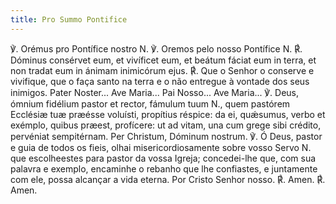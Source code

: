 ```yaml
---
title: Pro Summo Pontifice
---
```


<div class="grid grid-cols-2 gap-5">
  <span class="text-justify">℣. Orémus pro Pontífice nostro N.</span>
  <span class="text-justify">℣. Oremos pelo nosso Pontífice N.</span>
  <span class="text-justify">
    <span class="text-red-500">℟. </span> Dóminus consérvet eum, et vivíficet
    eum, et beátum fáciat eum in terra, et non tradat eum in ánimam inimicórum
    ejus.
  </span>
  <span class="text-justify">
    <span class="text-red-500">℟. </span> Que o Senhor o conserve e vivifique,
    que o faça santo na terra e o não entregue à vontade dos seus inimigos.
  </span>
  <span class="text-justify">Pater Noster... Ave Maria...</span>
  <span class="text-justify">Pai Nosso... Ave Maria...</span>
  <span class="text-justify">
    <span class="text-red-500">℣. </span>Deus, ómnium fidélium pastor et rector,
    fámulum tuum N., quem pastórem Ecclésiæ tuæ præésse voluísti, propítius
    réspice: da ei, quǽsumus, verbo et exémplo, quibus præest, profícere: ut ad
    vitam, una cum grege sibi crédito, pervéniat sempitérnam. Per Christum,
    Dóminum nostrum.
  </span>
  <span class="text-justify">
    <span class="text-red-500">℣. </span>Ó Deus, pastor e guia de todos os
    fieis, olhai misericordiosamente sobre vosso Servo N. que escolheestes para
    pastor da vossa Igreja; concedei-lhe que, com sua palavra e exemplo,
    encaminhe o rebanho que lhe confiastes, e juntamente com ele, possa alcançar
    a vida eterna. Por Cristo Senhor nosso.
  </span>
  <span class="text-justify">
    <span class="text-red-500">℟. </span>Amen.
  </span>
  <span class="text-justify">
    <span class="text-red-500">℟. </span>Amen.
  </span>
</div>
